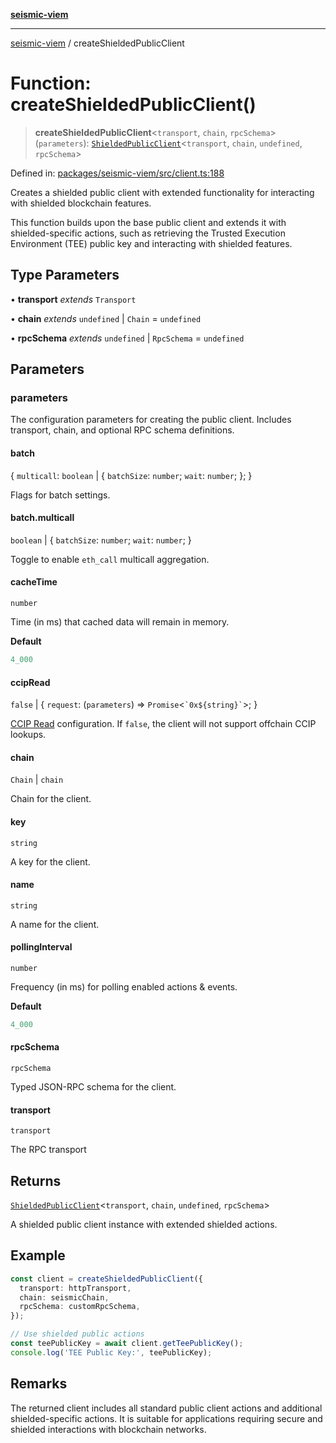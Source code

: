 [**seismic-viem**](/seismic-viem/README.mdx)

***

[seismic-viem](/seismic-viem/globals.mdx) / createShieldedPublicClient

# Function: createShieldedPublicClient()

> **createShieldedPublicClient**\<`transport`, `chain`, `rpcSchema`\>(`parameters`): [`ShieldedPublicClient`](/seismic-viem/type-aliases/ShieldedPublicClient.mdx)\<`transport`, `chain`, `undefined`, `rpcSchema`\>

Defined in: [packages/seismic-viem/src/client.ts:188](https://github.com/SeismicSystems/seismic-client/blob/a4d19b5c0f021acba98fd1a07111747e3fc472b0/packages/seismic-viem/src/client.ts#L188)

Creates a shielded public client with extended functionality for interacting
with shielded blockchain features.

This function builds upon the base public client and extends it with shielded-specific actions,
such as retrieving the Trusted Execution Environment (TEE) public key and interacting with
shielded features.

## Type Parameters

• **transport** *extends* `Transport`

• **chain** *extends* `undefined` \| `Chain` = `undefined`

• **rpcSchema** *extends* `undefined` \| `RpcSchema` = `undefined`

## Parameters

### parameters

The configuration parameters for creating the public client. Includes transport,
chain, and optional RPC schema definitions.

#### batch

\{ `multicall`: `boolean` \| \{ `batchSize`: `number`; `wait`: `number`; \}; \}

Flags for batch settings.

#### batch.multicall

`boolean` \| \{ `batchSize`: `number`; `wait`: `number`; \}

Toggle to enable `eth_call` multicall aggregation.

#### cacheTime

`number`

Time (in ms) that cached data will remain in memory.

**Default**

```ts
4_000
```

#### ccipRead

`false` \| \{ `request`: (`parameters`) => `Promise`\<`` `0x${string}` ``\>; \}

[CCIP Read](https://eips.ethereum.org/EIPS/eip-3668) configuration.
If `false`, the client will not support offchain CCIP lookups.

#### chain

`Chain` \| `chain`

Chain for the client.

#### key

`string`

A key for the client.

#### name

`string`

A name for the client.

#### pollingInterval

`number`

Frequency (in ms) for polling enabled actions & events.

**Default**

```ts
4_000
```

#### rpcSchema

`rpcSchema`

Typed JSON-RPC schema for the client.

#### transport

`transport`

The RPC transport

## Returns

[`ShieldedPublicClient`](/seismic-viem/type-aliases/ShieldedPublicClient.mdx)\<`transport`, `chain`, `undefined`, `rpcSchema`\>

A shielded public client
instance with extended shielded actions.

## Example

```typescript
const client = createShieldedPublicClient({
  transport: httpTransport,
  chain: seismicChain,
  rpcSchema: customRpcSchema,
});

// Use shielded public actions
const teePublicKey = await client.getTeePublicKey();
console.log('TEE Public Key:', teePublicKey);
```

## Remarks

The returned client includes all standard public client actions and additional
shielded-specific actions. It is suitable for applications requiring secure and
shielded interactions with blockchain networks.
